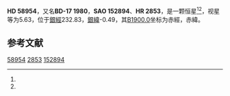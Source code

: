 {{Starbox begin
| name = HD 58954
}}
{{Starbox observe
| epoch = [[J2000.0|J2000.0]]
| constell = {{星座名待查}}<ref name=SIMBAD>{{cite web
 | url=http://simbad.u-strasbg.fr/simbad/sim-id?Ident=HR+2853
 | title=Pulsating variable Star
 | publisher=Centre de Données astronomiques de Strasbourg
 | work=SIMBAD
 | accessdate=2012-07-13
 | archive-date=2016-03-15
 | archive-url=https://web.archive.org/web/20160315115927/http://simbad.u-strasbg.fr/simbad/sim-id?Ident=HR+2853
 | dead-url=no
 }}</ref><ref name=DATA>{{cite web
 | url=http://vizier.u-strasbg.fr/viz-bin/VizieR-5?-out.add=.&-source=5050&-corr=PK=HR&-out.max=9999&HR=2853
 | title=VizieR Detailed Page
 | accessdate=2012-07-13
 | archive-date=2016-03-05
 | archive-url=https://web.archive.org/web/20160305003036/http://vizier.u-strasbg.fr/viz-bin/VizieR-5?-out.add=.&-source=5050&-corr=PK=HR&-out.max=9999&HR=2853
 | dead-url=no
 }}</ref>
| 星官 = 
| ra = {{RA|7|27|8}}<ref name=SIMBAD /><ref name=DATA />
| dec = {{DEC|-17|51|52}}<ref name=SIMBAD /><ref name=DATA />
| appmag_v = 5.63<ref name=SIMBAD /><ref name=DATA />
}}
{{Starbox character
| class = A5n<ref name=SIMBAD /><ref name=DATA />
| b-v = 0.32<ref name=SIMBAD /><ref name=DATA />
| u-b = <ref name=SIMBAD /><ref name=DATA />
| r-i = <ref name=SIMBAD /><ref name=DATA />
| variable = 
}}
{{Starbox astrometry
| radial_v = 
| prop_mo_ra = -29
| parallax = 
| p_error = 
}}
{{Starbox catalog
| names =BD-17 1980，[[SAO星表|SAO]] 152894，[[HD星表|HD]] 58954，[[HR星表|HR]] 2853}}
{{Starbox reference |Simbad=HR+2853}}
{{Starbox end}}

'''HD 58954'''，又名'''BD-17 1980'''，'''SAO 152894'''、'''HR 2853'''，是一颗恒星<ref name=SIMBAD /><ref name=DATA />，视星等为5.63，位于[[銀道座標系|銀經]]232.83，[[銀道座標系|銀緯]]-0.49，其[[B1900.0|B1900.0]]坐标为赤經{{RA|7|22|40.6}}，赤緯{{DEC|-17|-0.49|48}}。

== 参考文献 ==
{{reflist}}

{{star-stub}}

[[Category:HD和HDE天體|58954]]
[[Category:HR天體|2853]]
[[Category:SAO天體|152894]]